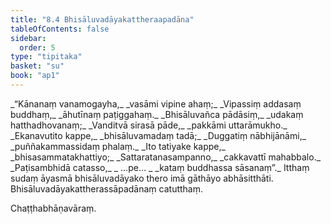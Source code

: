 ```yaml
---
title: "8.4 Bhisāluvadāyakattheraapadāna"
tableOfContents: false
sidebar:
  order: 5
type: "tipitaka"
basket: "su"
book: "ap1"
---
```



<DynamicBreadcrumb />

<Division number="13" book="ap1">

<Paragraph number="1607" type="verses" book="ap1">
_“Kānanaṃ vanamogayha,_  
_vasāmi vipine ahaṃ;_  
_Vipassiṃ addasaṃ buddhaṃ,_  
_āhutīnaṃ paṭiggahaṃ._  

</Paragraph>

</Division>
<Division number="14" book="ap1">

<Paragraph number="1608" type="verses" book="ap1">
_Bhisāluvañca pādāsiṃ,_  
_udakaṃ hatthadhovanaṃ;_  
_Vanditvā sirasā pāde,_  
_pakkāmi uttarāmukho._  

</Paragraph>

</Division>
<Division number="15" book="ap1">

<Paragraph number="1609" type="verses" book="ap1">
_Ekanavutito kappe,_  
_bhisāluvamadaṃ tadā;_  
_Duggatiṃ nābhijānāmi,_  
_puññakammassidaṃ phalaṃ._  

</Paragraph>

</Division>
<Division number="16" book="ap1">

<Paragraph number="1610" type="verses" book="ap1">
_Ito tatiyake kappe,_  
_bhisasammatakhattiyo;_  
_Sattaratanasampanno,_  
_cakkavattī mahabbalo._  

</Paragraph>

</Division>
<Division number="17" book="ap1">

<Paragraph number="1611" type="verses" book="ap1">
_Paṭisambhidā catasso,_  
_ …pe… _  
_kataṃ buddhassa sāsanaṃ”._  

</Paragraph>

<Paragraph number="1612" book="ap1">
Itthaṃ sudaṃ āyasmā bhisāluvadāyako thero imā gāthāyo abhāsitthāti.

</Paragraph>
</Division>

<Paragraph number="1613" type="center" book="ap1">
Bhisāluvadāyakattherassāpadānaṃ catutthaṃ.

  
Chaṭṭhabhāṇavāraṃ.
</Paragraph>